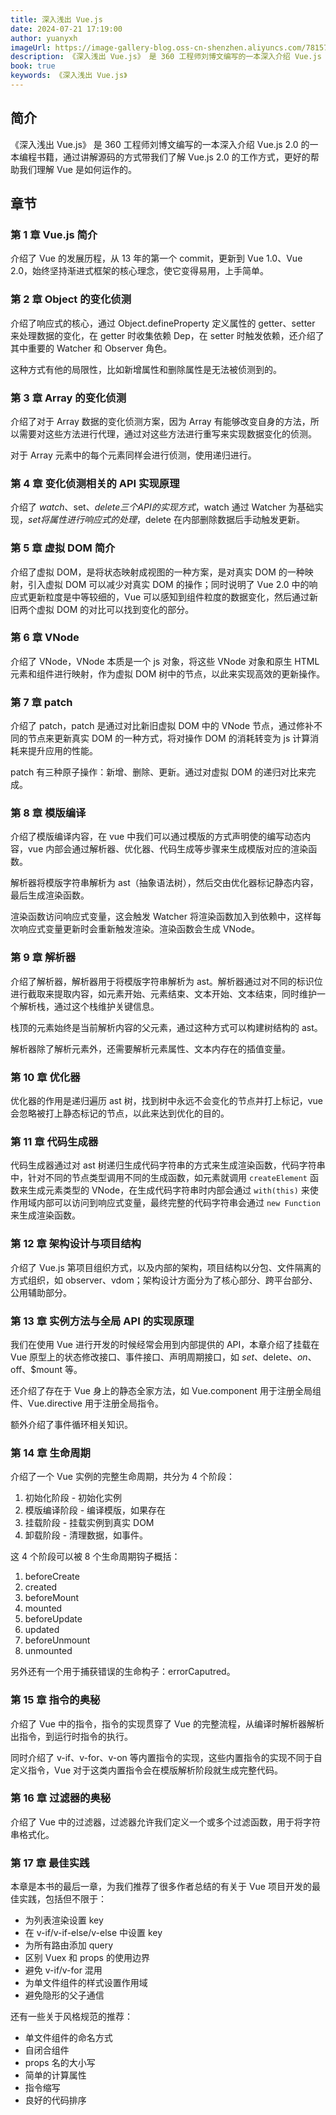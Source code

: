 ```yaml
---
title: 深入浅出 Vue.js
date: 2024-07-21 17:19:00
author: yuanyxh
imageUrl: https://image-gallery-blog.oss-cn-shenzhen.aliyuncs.com/781577c47866d14c.webp
description: 《深入浅出 Vue.js》 是 360 工程师刘博文编写的一本深入介绍 Vue.js 2.0 的一本编程书籍，通过讲解源码的方式带我们了解 Vue.js 2.0 的工作方式，更好的帮助我们理解 Vue 是如何运作的。
book: true
keywords: 《深入浅出 Vue.js》
---
```


## 简介

《深入浅出 Vue.js》 是 360 工程师刘博文编写的一本深入介绍 Vue.js 2.0 的一本编程书籍，通过讲解源码的方式带我们了解 Vue.js 2.0 的工作方式，更好的帮助我们理解 Vue 是如何运作的。

## 章节

### 第 1 章 Vue.js 简介

介绍了 Vue 的发展历程，从 13 年的第一个 commit，更新到 Vue 1.0、Vue 2.0，始终坚持渐进式框架的核心理念，使它变得易用，上手简单。

### 第 2 章 Object 的变化侦测

介绍了响应式的核心，通过 Object.defineProperty 定义属性的 getter、setter 来处理数据的变化，在 getter 时收集依赖 Dep，在 setter 时触发依赖，还介绍了其中重要的 Watcher 和 Observer 角色。

这种方式有他的局限性，比如新增属性和删除属性是无法被侦测到的。

### 第 3 章 Array 的变化侦测

介绍了对于 Array 数据的变化侦测方案，因为 Array 有能够改变自身的方法，所以需要对这些方法进行代理，通过对这些方法进行重写来实现数据变化的侦测。

对于 Array 元素中的每个元素同样会进行侦测，使用递归进行。

### 第 4 章 变化侦测相关的 API 实现原理

介绍了 $watch、$set、$delete 三个 API 的实现方式，$watch 通过 Watcher 为基础实现，$set 将属性进行响应式的处理，$delete 在内部删除数据后手动触发更新。

### 第 5 章 虚拟 DOM 简介

介绍了虚拟 DOM，是将状态映射成视图的一种方案，是对真实 DOM 的一种映射，引入虚拟 DOM 可以减少对真实 DOM 的操作；同时说明了 Vue 2.0 中的响应式更新粒度是中等较细的，Vue 可以感知到组件粒度的数据变化，然后通过新旧两个虚拟 DOM 的对比可以找到变化的部分。

### 第 6 章 VNode

介绍了 VNode，VNode 本质是一个 js 对象，将这些 VNode 对象和原生 HTML 元素和组件进行映射，作为虚拟 DOM 树中的节点，以此来实现高效的更新操作。

### 第 7 章 patch

介绍了 patch，patch 是通过对比新旧虚拟 DOM 中的 VNode 节点，通过修补不同的节点来更新真实 DOM 的一种方式，将对操作 DOM 的消耗转变为 js 计算消耗来提升应用的性能。

patch 有三种原子操作：新增、删除、更新。通过对虚拟 DOM 的递归对比来完成。

### 第 8 章 模版编译

介绍了模版编译内容，在 vue 中我们可以通过模版的方式声明使的编写动态内容，vue 内部会通过解析器、优化器、代码生成等步骤来生成模版对应的渲染函数。

解析器将模版字符串解析为 ast（抽象语法树），然后交由优化器标记静态内容，最后生成渲染函数。

渲染函数访问响应式变量，这会触发 Watcher 将渲染函数加入到依赖中，这样每次响应式变量更新时会重新触发渲染。渲染函数会生成 VNode。

### 第 9 章 解析器

介绍了解析器，解析器用于将模版字符串解析为 ast。解析器通过对不同的标识位进行截取来提取内容，如元素开始、元素结束、文本开始、文本结束，同时维护一个解析栈，通过这个栈维护关键信息。

栈顶的元素始终是当前解析内容的父元素，通过这种方式可以构建树结构的 ast。

解析器除了解析元素外，还需要解析元素属性、文本内存在的插值变量。

### 第 10 章 优化器

优化器的作用是递归遍历 ast 树，找到树中永远不会变化的节点并打上标记，vue 会忽略被打上静态标记的节点，以此来达到优化的目的。

### 第 11 章 代码生成器

代码生成器通过对 ast 树递归生成代码字符串的方式来生成渲染函数，代码字符串中，针对不同的节点类型调用不同的生成函数，如元素就调用 `createElement` 函数来生成元素类型的 VNode，在生成代码字符串时内部会通过 `with(this)` 来使作用域内部可以访问到响应式变量，最终完整的代码字符串会通过 `new Function` 来生成渲染函数。

### 第 12 章 架构设计与项目结构

介绍了 Vue.js 第项目组织方式，以及内部的架构，项目结构以分包、文件隔离的方式组织，如 observer、vdom；架构设计方面分为了核心部分、跨平台部分、公用辅助部分。

### 第 13 章 实例方法与全局 API 的实现原理

我们在使用 Vue 进行开发的时候经常会用到内部提供的 API，本章介绍了挂载在 Vue 原型上的状态修改接口、事件接口、声明周期接口，如 $set、$delete、$on、$off、$mount 等。

还介绍了存在于 Vue 身上的静态全家方法，如 Vue.component 用于注册全局组件、Vue.directive 用于注册全局指令。

额外介绍了事件循环相关知识。

### 第 14 章 生命周期

介绍了一个 Vue 实例的完整生命周期，共分为 4 个阶段：

1. 初始化阶段 - 初始化实例
2. 模版编译阶段 - 编译模版，如果存在
3. 挂载阶段 - 挂载实例到真实 DOM
4. 卸载阶段 - 清理数据，如事件。

这 4 个阶段可以被 8 个生命周期钩子概括：

1. beforeCreate
2. created
3. beforeMount
4. mounted
5. beforeUpdate
6. updated
7. beforeUnmount
8. unmounted

另外还有一个用于捕获错误的生命构子：errorCaputred。

### 第 15 章 指令的奥秘

介绍了 Vue 中的指令，指令的实现贯穿了 Vue 的完整流程，从编译时解析器解析出指令，到运行时指令的执行。

同时介绍了 v-if、v-for、v-on 等内置指令的实现，这些内置指令的实现不同于自定义指令，Vue 对于这类内置指令会在模版解析阶段就生成完整代码。

### 第 16 章 过滤器的奥秘

介绍了 Vue 中的过滤器，过滤器允许我们定义一个或多个过滤函数，用于将字符串格式化。

### 第 17 章 最佳实践

本章是本书的最后一章，为我们推荐了很多作者总结的有关于 Vue 项目开发的最佳实践，包括但不限于：

- 为列表渲染设置 key
- 在 v-if/v-if-else/v-else 中设置 key
- 为所有路由添加 query
- 区别 Vuex 和 props 的使用边界
- 避免 v-if/v-for 混用
- 为单文件组件的样式设置作用域
- 避免隐形的父子通信

还有一些关于风格规范的推荐：

- 单文件组件的命名方式
- 自闭合组件
- props 名的大小写
- 简单的计算属性
- 指令缩写
- 良好的代码排序
